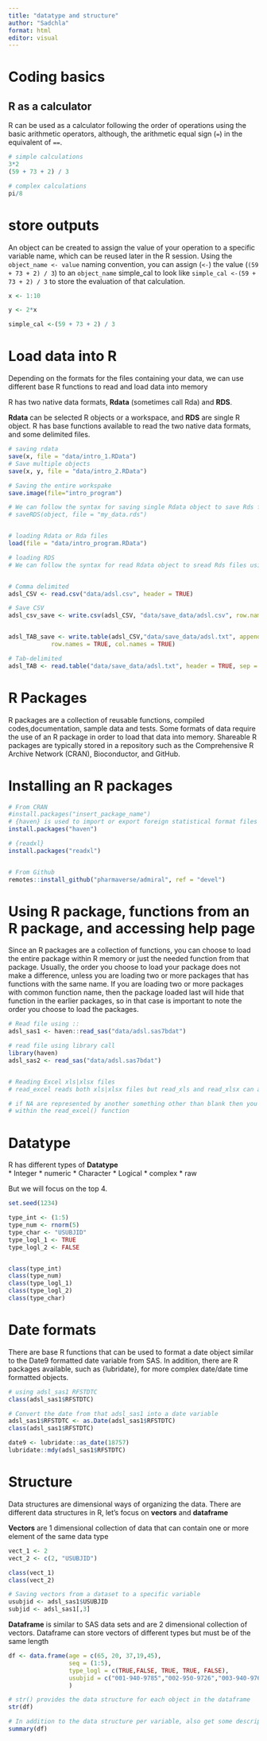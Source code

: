 ```yaml
---
title: "datatype and structure"
author: "Sadchla"
format: html
editor: visual
---
```


# Coding basics

## R as a calculator

R can be used as a calculator following the order of operations using the basic arithmetic operators, although, the arithmetic equal sign (`=`) in the equivalent of `==`.

```r
# simple calculations 
3*2
(59 + 73 + 2) / 3

# complex calculations
pi/8

```

# store outputs

An object can be created to assign the value of your operation to a specific variable name, which can be reused later in the R session. Using the `object_name <- value` naming convention, you can assign (`<-`) the value (`(59 + 73 + 2) / 3`) to an `object_name` simple_cal to look like `simple_cal <-(59 + 73 + 2) / 3` to store the evaluation of that calculation.

```r

x <- 1:10

y <- 2*x

simple_cal <-(59 + 73 + 2) / 3
```


# Load data into R

Depending on the formats for the files containing your data, we can use different base R functions to read and load data into memory

R has two native data formats, **Rdata** (sometimes call Rda) and **RDS**.

**Rdata** can be selected R objects or a workspace, and **RDS** are single R object. R has base functions available to read the two native data formats, and some delimited files.

```r
# saving rdata
save(x, file = "data/intro_1.RData")
# Save multiple objects
save(x, y, file = "data/intro_2.RData")

# Saving the entire workspake 
save.image(file="intro_program")

# We can follow the syntax for saving single Rdata object to save Rds files
# saveRDS(object, file = "my_data.rds")


# loading Rdata or Rda files 
load(file = "data/intro_program.RData")

# loading RDS
# We can follow the syntax for read Rdata object to sread Rds files using the readRDS()


# Comma delimited
adsl_CSV <- read.csv("data/adsl.csv", header = TRUE)

# Save CSV
adsl_csv_save <- write.csv(adsl_CSV, "data/save_data/adsl.csv", row.names=TRUE)


adsl_TAB_save <- write.table(adsl_CSV,"data/save_data/adsl.txt", append = FALSE, sep = "\t", dec = ".",
            row.names = TRUE, col.names = TRUE)

# Tab-delimited 
adsl_TAB <- read.table("data/save_data/adsl.txt", header = TRUE, sep = "\t")
```

# R Packages

R packages are a collection of reusable functions, compiled codes,documentation, sample data and tests. Some formats of data require the use of an R package in order to load that data into memory. Shareable R packages are typically stored in a repository such as the Comprehensive R Archive Network (CRAN), Bioconductor, and GitHub.

# Installing an R packages

```r
# From CRAN
#install.packages("insert_package_name")
# {haven} is used to import or export foreign statistical format files (SPSS, Stata, SAS)
install.packages("haven")

# {readxl}
install.packages("readxl")


# From Github
remotes::install_github("pharmaverse/admiral", ref = "devel")
```

# Using R package, functions from an R package, and accessing help page

Since an R packages are a collection of functions, you can choose to load the entire package within R memory or just the needed function from that package. Usually, the order you choose to load your package does not make a difference, unless you are loading two or more packages that has functions with the same name. If you are loading two or more packages with common function name, then the package loaded last will hide that function in the earlier packages, so in that case is important to note the order you choose to load the packages.

```r
# Read file using ::
adsl_sas1 <- haven::read_sas("data/adsl.sas7bdat")

# read file using library call  
library(haven)
adsl_sas2 <- read_sas("data/adsl.sas7bdat")


# Reading Excel xls|xlsx files
# read_excel reads both xls|xlsx files but read_xls and read_xlsx can also be used to read respective files

# if NA are represented by another something other than blank then you can specified the NA value
# within the read_excel() function
```

# Datatype

R has different types of **Datatype**\
\* Integer \* numeric \* Character \* Logical \* complex \* raw

But we will focus on the top 4.

```r
set.seed(1234)

type_int <- (1:5) 
type_num <- rnorm(5)
type_char <- "USUBJID"
type_logl_1 <- TRUE
type_logl_2 <- FALSE


class(type_int)
class(type_num)
class(type_logl_1)
class(type_logl_2)
class(type_char)
```

# Date formats

There are base R functions that can be used to format a date object similar to the Date9 formatted date variable from SAS. In addition, there are R packages available, such as {lubridate}, for more complex date/date time formatted objects.

```r
# using adsl_sas1 RFSTDTC
class(adsl_sas1$RFSTDTC)

# Convert the date from that adsl_sas1 into a date variable
adsl_sas1$RFSTDTC <- as.Date(adsl_sas1$RFSTDTC)
class(adsl_sas1$RFSTDTC)

date9 <- lubridate::as_date(18757)
lubridate::mdy(adsl_sas1$RFSTDTC)
```

# Structure

Data structures are dimensional ways of organizing the data. There are different data structures in R, let's focus on **vectors** and **dataframe**

**Vectors** are 1 dimensional collection of data that can contain one or more element of the same data type

```r
vect_1 <- 2
vect_2 <- c(2, "USUBJID")

class(vect_1)
class(vect_2)

# Saving vectors from a dataset to a specific variable
usubjid <- adsl_sas1$USUBJID
subjid <- adsl_sas1[,3]

```

**Dataframe** is similar to SAS data sets and are 2 dimensional collection of vectors. Dataframe can store vectors of different types but must be of the same length

```r
df <- data.frame(age = c(65, 20, 37,19,45),
                 seq = (1:5),
                 type_logl = c(TRUE,FALSE, TRUE, TRUE, FALSE),
                 usubjid = c("001-940-9785","002-950-9726","003-940-9767","004-940-9795","005-940-9734")
                 )

# str() provides the data structure for each object in the dataframe
str(df)

# In addition to the data structure per variable, also get some descriptive statistics 
summary(df)
```
